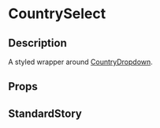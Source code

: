 
<Meta title="general/inputs/country-select" component={CountrySelect} />

# CountrySelect

## Description
A styled wrapper around
[CountryDropdown](https://www.npmjs.com/package/react-country-region-selector).

## Props
<Props  of={CountrySelect} />

## StandardStory
<Preview>
	<Story name="standard">
		<StandardStory />
	</Story>
</Preview>
